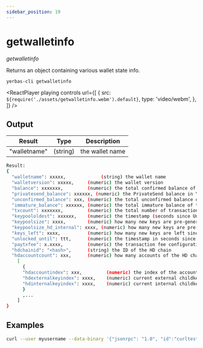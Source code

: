 ```yaml
---
sidebar_position: 19
---
```



# getwalletinfo

_getwalletinfo_

Returns an object containing various wallet state info.

`yerbas-cli getwalletinfo `

<ReactPlayer
  playing
  controls
  url={[
    {
      src: `${require('./assets/getwalletinfo.webm').default}`,
      type: 'video/webm',
    },
  ]}
/>

## Output

| Result       | Type     | Description     |
| ------------ | -------- | --------------- |
| "walletname" | (string) | the wallet name |

```bash
Result:
{
  "walletname": xxxxx,             (string) the wallet name
  "walletversion": xxxxx,     (numeric) the wallet version
  "balance": xxxxxxx,         (numeric) the total confirmed balance of the wallet in YERB
  "privatesend_balance": xxxxxx, (numeric) the PrivateSend balance in YERB
  "unconfirmed_balance": xxx, (numeric) the total unconfirmed balance of the wallet in YERB
  "immature_balance": xxxxxx, (numeric) the total immature balance of the wallet in YERB
  "txcount": xxxxxxx,         (numeric) the total number of transactions in the wallet
  "keypoololdest": xxxxxx,    (numeric) the timestamp (seconds since Unix epoch) of the oldest pre-generated key in the key pool
  "keypoolsize": xxxx,        (numeric) how many new keys are pre-generated (only counts external keys)
  "keypoolsize_hd_internal": xxxx, (numeric) how many new keys are pre-generated for internal use (used for change outputs, only appears if the wallet is using this feature, otherwise external keys are used)
  "keys_left": xxxx,          (numeric) how many new keys are left since last automatic backup
  "unlocked_until": ttt,      (numeric) the timestamp in seconds since epoch (midnight Jan 1 1970 GMT) that the wallet is unlocked for transfers, or 0 if the wallet is locked
  "paytxfee": x.xxxx,         (numeric) the transaction fee configuration, set in YERB/kB
  "hdchainid": "<hash>",      (string) the ID of the HD chain
  "hdaccountcount": xxx,      (numeric) how many accounts of the HD chain are in this wallet
    [
      {
      "hdaccountindex": xxx,         (numeric) the index of the account
      "hdexternalkeyindex": xxxx,    (numeric) current external childkey index
      "hdinternalkeyindex": xxxx,    (numeric) current internal childkey index
      }
      ,...
    ]
}
```

## Examples

```bash
curl --user myusername --data-binary '{"jsonrpc": "1.0", "id":"curltest", "method": "getwalletinfo", "params": [] }' -H 'content-type: text/plain;' http://127.0.0.1:9998/
```
